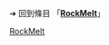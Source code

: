 {{LPR
|article = RockMelt
|latest_release_version = 0.8.36.128
|latest_release_date = {{release date and age|2010|12<!--|詳細日期未知|-->}}
}}<noinclude>

➔ 回到條目 「'''[[RockMelt]]'''」
[[Category:最新預覽版模板|RockMelt]]
</noinclude>